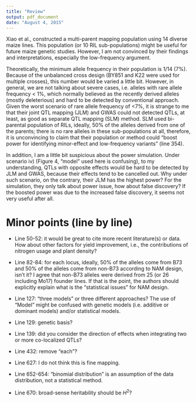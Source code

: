 ```yaml
---
title: "Review"
output: pdf_document
date: "August 4, 2015"
---
```


Xiao et al., constructed a multi-parent mapping population using 14 diverse maize lines. This population (or 10 RIL sub-populations) might be useful for future maize genetic studies. However, I am not convinced by their findings and interpretations, especially the low-frequency argument. 

Theoretically, the minimum allele frequency in their population is 1/14 (7%). Because of the unbalanced cross design (BY851 and K22 were used for multiple crosses), this number would be varied a little bit. However, in general, we are not talking about severe cases, i.e. alleles with rare allele frequency < 1%, which normally believed as the recently derived alleles (mostly deleterious) and hard to be detected by conventional approach. Given the worst scenario of rare allele frequency of <7%, it is strange to me that their joint QTL mapping (JLM) and GWAS could not detected QTLs, at least, as good as separate QTL mapping (SLM) method. SLM used bi-parental population of RILs, ideally, 50% of the alleles derived from one of the parents; there is no rare alleles in these sub-populations at all, therefore, it is unconvincing to claim that their population or method could “boost power for identifying minor-effect and low-frequency variants” (line 354). 
  
In addition, I am a little bit suspicious about the power simulation. Under scenario iv) (Figure 4, “model” used here is confusing), to my understanding, QTLs with opposite effects would be hard to be detected by JLM and GWAS, because their effects tend to be cancelled out. Why under such scenario, on the contrary, their JLM has the highest power? For the simulation, they only talk about power issue, how about false discovery? If the boosted power was due to the increased false discovery, it seems not very useful after all.


# Minor points (line by line)

- Line 50-52: it would be great to cite more recent literature(s) or data. How about other factors for yield improvement, i.e., the contributions of nitrogen usage and plant density?

- Line 82-84: for each locus, ideally, 50% of the alleles come from B73 and 50% of the alleles come from non-B73 according to NAM design, isn't it? I agree that non-B73 alleles were derived from 25 (or 26 including Mo17) founder lines. If that is the point, the authors should explicitly explain what is the "statistical issues" for NAM design.

- Line 127: "three models" or three different approaches? The use of "Model" might be confused with genetic models (i.e. additive or dominant models) and/or statistical models.

- Line 129: genetic basis?

- Line 139: did you consider the direction of effects when integrating two or more co-localized QTLs?

- Line 432: remove "each"?

- Line 627: I do not think this is fine mapping.

- Line 652-654: "binomial distribution" is an assumption of the data distribution, not a statistical method.

- Line 670: broad-sense heritability should be $H^{2}$?









